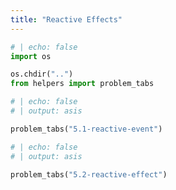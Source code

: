 ```yaml
---
title: "Reactive Effects"
---
```


```python
# | echo: false
import os

os.chdir("..")
from helpers import problem_tabs

```

```python
# | echo: false
# | output: asis

problem_tabs("5.1-reactive-event")
```


```python
# | echo: false
# | output: asis

problem_tabs("5.2-reactive-effect")
```